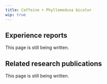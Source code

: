 ---
title: Caffeine + Phyllomedusa bicolor
wip: true
---

## Experience reports

This page is still being written.

## Related research publications

This page is still being written.

